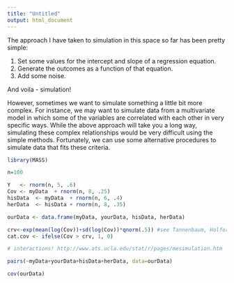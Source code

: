 ```yaml
---
title: "Untitled"
output: html_document
---
```


The approach I have taken to simulation in this space so far has been pretty simple:

1. Set some values for the intercept and slope of a regression equation.
2. Generate the outcomes as a function of that equation.
3. Add some noise.

And voila - simulation!

However, sometimes we want to simulate something a little bit more complex. For instance, we may want to simulate data from a multivariate model in which some of the variables are correlated with each other in very specific ways. While the above approach will take you a long way, simulating these complex relationships would be very difficult using the simple methods. Fortunately, we can use some alternative procedures to simulate data that fits these criteria.

```r
library(MASS)

n=100

Y   <- rnorm(n, 5, .6)
Cov <- myData  + rnorm(n, 8, .25)
hisData  <- myData  + rnorm(n, 6, .4)
herData  <- hisData + rnorm(n, 8, .35)

ourData <- data.frame(myData, yourData, hisData, herData)

crv<-exp(mean(log(Cov))+sd(log(Cov))*qnorm(.5)) #see Tannenbaum, Holford, Lee, Peck & Mould (2006)
cat.cov <- ifelse(Cov > crv, 1, 0)

# interactions! http://www.ats.ucla.edu/stat/r/pages/mesimulation.htm

pairs(~myData+yourData+hisData+herData, data=ourData)

cov(ourData)
```


